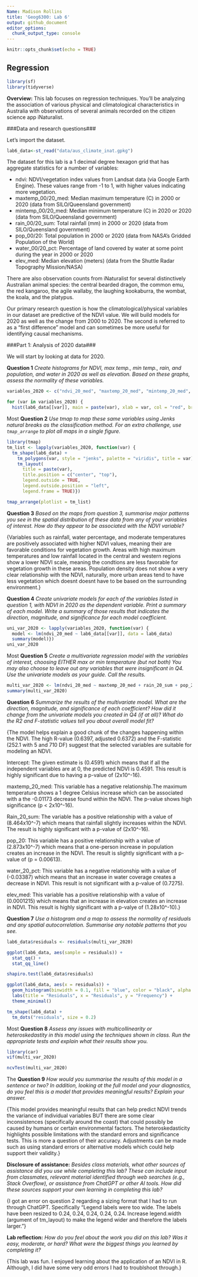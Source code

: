 ---
Name: Madison Rollins
title: 'Geog6300: Lab 6'
output: github_document
editor_options: 
  chunk_output_type: console
---

```{r, include=FALSE}
knitr::opts_chunk$set(echo = TRUE)
```

## Regression

```{r setup, message=FALSE, warning=FALSE}
library(sf)
library(tidyverse)
```

**Overview:**
This lab focuses on regression techniques. You'll be analyzing the association of various physical and climatological characteristics in Australia with observations of several animals recorded on the citizen science app iNaturalist.

###Data and research questions###

Let's import the dataset.

```{r}
lab6_data<-st_read("data/aus_climate_inat.gpkg")
```

The dataset for this lab is a 1 decimal degree hexagon grid that has aggregate statistics for a number of variables:

* ndvi: NDVI/vegetation index values from Landsat data (via Google Earth Engine). These values range from -1 to 1, with higher values indicating more vegetation.
* maxtemp_00/20_med: Median maximum temperature (C) in 2000 or 2020 (data from SILO/Queensland government)
* mintemp_00/20_med: Median minimum temperature (C) in 2020 or 2020 (data from SILO/Queensland government)
* rain_00/20_sum: Total rainfall (mm) in 2000 or 2020 (data from SILO/Queensland government)
* pop_00/20: Total population in 2000 or 2020 (data from NASA's Gridded Population of the World)
* water_00/20_pct: Percentage of land covered by water at some point during the year in 2000 or 2020
* elev_med: Median elevation (meters) (data from the Shuttle Radar Topography Mission/NASA)

There are also observation counts from iNaturalist for several distinctively Australian animal species: the central bearded dragon, the common emu, the red kangaroo, the agile wallaby, the laughing kookaburra, the wombat, the koala, and the platypus.

Our primary research question is how the climatological/physical variables in our dataset are predictive of the NDVI value. We will build models for 2020 as well as the change from 2000 to 2020. The second is referred to as a "first difference" model and can sometimes be more useful for identifying causal mechanisms.

###Part 1: Analysis of 2020 data###

We will start by looking at data for 2020. 

**Question 1** _Create histograms for NDVI, max temp., min temp., rain, and population, and water in 2020 as well as elevation. Based on these graphs, assess the normality of these variables._

```{r}
variables_2020 <- c("ndvi_20_med", "maxtemp_20_med", "mintemp_20_med", "rain_20_sum", "pop_20", "water_20_pct", "elev_med")

for (var in variables_2020) {
  hist(lab6_data[[var]], main = paste(var), xlab = var, col = "red", breaks = 30)}
```

{Most of the variables in this analysis deviate from a normal distribution trend. Elevation and temperature have shown distributions closer to normality but still have slight skewing. Variables such as rainfall, population, and water percentage showed the highest level of skew with extreme deviations from normality.}

**Question 2** _Use tmap to map these same variables using Jenks natural breaks as the classification method. For an extra challenge, use `tmap_arrange` to plot all maps in a single figure._

```{r}
library(tmap)
tm_list <- lapply(variables_2020, function(var) {
  tm_shape(lab6_data) +
    tm_polygons(var, style = "jenks", palette = "viridis", title = var) +
    tm_layout(
      title = paste(var),
      title.position = c("center", "top"),  
      legend.outside = TRUE,               
      legend.outside.position = "left",
      legend.frame = TRUE)})

tmap_arrange(plotlist = tm_list)
```


**Question 3** _Based on the maps from question 3, summarise major patterns you see in the spatial distribution of these data from any of your variables of interest. How do they appear to be associated with the NDVI variable?_

{Variables such as rainfall, water percentage, and moderate temperatures are positively associated with higher NDVI values, meaning their are favorable conditions for vegetation growth. Areas with high maximum temperatures and low rainfall located in the central and western regions show a lower NDVI scale, meaning the condtions are less favorable for vegetation growth in these areas. Population density does not show a very clear relationship with the NDVI, naturally, more urban areas tend to have less vegetation which doesnt doesnt have to be based on the surrounding environment.}

**Question 4** _Create univariate models for each of the variables listed in question 1, with NDVI in 2020 as the dependent variable. Print a summary of each model. Write a summary of those results that indicates the direction, magnitude, and significance for each model coefficient._

```{r}
uni_var_2020 <- lapply(variables_2020, function(var) {
  model <- lm(ndvi_20_med ~ lab6_data[[var]], data = lab6_data)
  summary(model)})
uni_var_2020
```

{Most variables are highly significant, with p-values less than 0.001, except for variable 6, which is not statistically significant due to having the p-value 0.249. Variables 4, 5, and 7 show that the independent variable had a very small impact on the NDVI. The highest influence on the NDVI was found in variable 4 (42.73%), while the lowest is in variable 6 (0.186%) meaning variables 1, 4, 5, and 6 had a positive effect on the NDVI, whereas variables 2, 3, and 6 had a negative effect on the NDVI.}

**Question 5** _Create a multivariate regression model with the variables of interest, choosing EITHER max or min temperature (but not both) You may also choose to leave out any variables that were insignificant in Q4. Use the univariate models as your guide. Call the results._

```{r}
multi_var_2020 <- lm(ndvi_20_med ~ maxtemp_20_med + rain_20_sum + pop_20 + water_20_pct + elev_med, data = lab6_data)
summary(multi_var_2020)
```

**Question 6** _Summarize the results of the multivariate model. What are the direction, magnitude, and significance of each coefficient? How did it change from the univariate models you created in Q4 (if at all)? What do the R2 and F-statistic values tell you about overall model fit?_

{The model helps explain a good chunk of the changes happening within the NDVI. The high R-value (0.6397, adjusted 0.6372) and the F-statistic (252.1 with 5 and 710 DF) suggest that the selected variables are suitable for modeling an NDVI.

Intercept: The given estimate is (0.4591) which means that if all the independent variables are at 0, the predicted NDVI is 0.4591. This result is highly significant due to having a p-value of (2x10^-16).

maxtemp_20_med: This variable has a negative relationship.The maximum temperature shows a 1 degree Celsius increase which can be associated with a the -0.01173 decrease found within the NDVI. The p-value shows high significance (p < 2x10^-16).

Rain_20_sum: The variable has a positive relationship with a value of (8.464x10^-7) which means that rainfall slightly increases within the NDVI. The  result is highly significant with a p-value of (2x10^-16).

pop_20: This variable has a positive relationship with a value of (2.873x10^-7) which means that a one-person increase in population creates an increase in the NDVI. The result is slightly significant with a p-value of (p = 0.00613).

water_20_pct: This variable has a negative relationship with a value of (-0.03387) which means that an increase in water coverage creates a decrease in NDVI. This result is not significant with a p-value of (0.7275).

elev_med:  This variable has a positive relationship with a value of (0.0001215) which means that an increase in elevation creates an increase in NDVI. This result is highly significant with a p-valye of (1.28x10^-10).}

**Question 7** _Use a histogram and a map to assess the normality of residuals and any spatial autocorrelation. Summarise any notable patterns that you see._

```{r}
lab6_data$residuals <- residuals(multi_var_2020)

ggplot(lab6_data, aes(sample = residuals)) +
  stat_qq() +
  stat_qq_line()

shapiro.test(lab6_data$residuals)

ggplot(lab6_data, aes(x = residuals)) +
  geom_histogram(binwidth = 0.1, fill = "blue", color = "black", alpha = 0.7) +
  labs(title = "Residuals", x = "Residuals", y = "Frequency") +
  theme_minimal()

tm_shape(lab6_data) +
  tm_dots("residuals", size = 0.2)
```

{Most of the residuals are around zero or very low, meaning they are a good fit. There are slight deviations in normality, with a longer left tail and a few outliers on both sides. The presence of outliers suggests the model might have difficulty handling extreme cases but the residual clustering outcome indacates an overall good performance for the majority of observations.}

**Question 8** _Assess any issues with multicollinearity or heteroskedastity in this model using the techniques shown in class. Run the appropriate tests and explain what their results show you._

```{r}
library(car)
vif(multi_var_2020)

ncvTest(multi_var_2020)
```

{The values range from 1.08 to 1.17, which are all below the typical threshold for potential multicollinearity analysis. This means multicollinearity is not ideal to use for this model, as the varaibles are not strongly correlated. The NCV test has a chi-square value of 287.39, with 1 DF and a p-value less than (2.22 × 10^-16). This indicates a highly significant results. The test also shows that the assumption of homoscedasticity is not met, which means the spread of the residuals isn’t the same across the predicted values. This suggests the presence of heteroscedasticity in the model.}

**Question 9** _How would you summarise the results of this model in a sentence or two? In addition, looking at the full model and your diagnostics, do you feel this is a model that provides meaningful results? Explain your answer._

{This model provides meaningful results that can help predict NDVI trends the variance of individual variables BUT there are some clear inconsistences (specifically around the coast) that could possibly be caused by humans or certain environmental factors. The heteroskedasticity highlights possible limitations with the standard errors and significance tests. This is more a question of their accuracy. Adjustments can be made such as using standard errors or alternative models which could help support their validity.}

**Disclosure of assistance:** _Besides class materials, what other sources of assistance did you use while completing this lab? These can include input from classmates, relevant material identified through web searches (e.g., Stack Overflow), or assistance from ChatGPT or other AI tools. How did these sources support your own learning in completing this lab?_

{I got an error on question 2 regarding a sizing format that I had to run through ChatGPT. Specifically "Legend labels were too wide. The labels have been resized to 0.24, 0.24, 0.24, 0.24, 0.24. Increase legend.width (argument of tm_layout) to make the legend wider and therefore the labels larger."}

**Lab reflection:** _How do you feel about the work you did on this lab? Was it easy, moderate, or hard? What were the biggest things you learned by completing it?_

{This lab was fun. I enjoyed learning about the application of an NDVI in R. Although, I did have some very odd errors I had to troublshoot through.}
